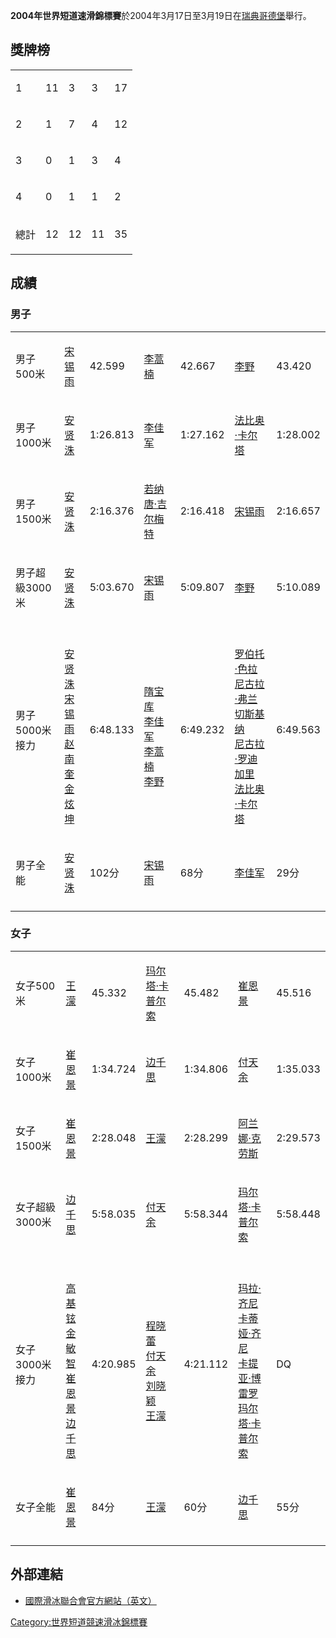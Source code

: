 '''2004年世界短道速滑錦標賽'''於2004年3月17日至3月19日在[[瑞典|瑞典]][[哥德堡|哥德堡]]舉行。

== 獎牌榜 ==
{| {{RankedMedalTable|class=wikitable}}
|-
| 1 ||align=left|{{KOR}} || 11 || 3 || 3 || 17
|-
| 2 ||align=left|{{CHN}} || 1 || 7 || 4 || 12
|-
| 3 ||align=left|{{ITA}} || 0 || 1 || 3 || 4
|-
| 4 ||align=left|{{CAN}} || 0 || 1 || 1 || 2
|-
!colspan="2"| 總計 || 12 || 12 || 11 || 35
|}

== 成績 ==
=== 男子 ===
{| {{MedalistTable|type=項目|columns=2|style=font-size:small;}}
|-
|男子500米
|{{flagicon|KOR}} [[宋锡雨|宋锡雨]]|| 42.599
|{{flagicon|CHN}} [[李蒿楠|李蒿楠]]|| 42.667
|{{flagicon|CHN}} [[李野|李野]]|| 43.420
|-
|男子1000米
|{{flagicon|KOR}} [[安贤洙|安贤洙]]|| 1:26.813
|{{flagicon|CHN}} [[李佳军|李佳军]]|| 1:27.162
|{{flagicon|ITA}} [[法比奥·卡尔塔|法比奥·卡尔塔]]|| 1:28.002 
|-
|男子1500米
|{{flagicon|KOR}} [[安贤洙|安贤洙]]|| 2:16.376
|{{flagicon|CAN}} [[若纳唐·吉尔梅特|若纳唐·吉尔梅特]]|| 2:16.418
|{{flagicon|KOR}} [[宋锡雨|宋锡雨]]|| 2:16.657
|-
|男子超級3000米
|{{flagicon|KOR}} [[安贤洙|安贤洙]]|| 5:03.670 
|{{flagicon|KOR}} [[宋锡雨|宋锡雨]]|| 5:09.807
|{{flagicon|CHN}} [[李野|李野]]|| 5:10.089
|-
|男子5000米接力
|{{KOR}}<br/>[[安贤洙|安贤洙]]<br/>[[宋锡雨|宋锡雨]]<br/>[[赵南奎|赵南奎]]<br/>[[金炫坤|金炫坤]] || 6:48.133
|{{CHN}}<br/>[[隋宝库|隋宝库]]<br/>[[李佳军|李佳军]]<br/>[[李蒿楠|李蒿楠]]<br/>[[李野|李野]] || 6:49.232
|{{ITA}}<br/>[[罗伯托·色拉|罗伯托·色拉]]<br/>[[尼古拉·弗兰切斯基纳|尼古拉·弗兰切斯基纳]]<br/>[[尼古拉·罗迪加里|尼古拉·罗迪加里]]<br/>[[法比奥·卡尔塔|法比奥·卡尔塔]] || 6:49.563
|-
|男子全能
|{{flagicon|KOR}} [[安贤洙|安贤洙]]|| 102分
|{{flagicon|KOR}} [[宋锡雨|宋锡雨]]|| 68分
|{{flagicon|CAN}} [[李佳军|李佳军]]|| 29分
|-
|}

=== 女子 ===
{| {{MedalistTable|type=項目|columns=2|style=font-size:small;}}
|-
|女子500米
|{{flagicon|CHN}} [[王濛|王濛]]|| 45.332
|{{flagicon|ITA}} [[玛尔塔·卡普尔索|玛尔塔·卡普尔索]]|| 45.482
|{{flagicon|KOR}} [[崔恩景|崔恩景]]|| 45.516
|-
|女子1000米
|{{flagicon|KOR}} [[崔恩景|崔恩景]]|| 1:34.724
|{{flagicon|KOR}} [[边千思|边千思]]|| 1:34.806
|{{flagicon|CHN}} [[付天余|付天余]]|| 1:35.033
|-
|女子1500米
|{{flagicon|KOR}} [[崔恩景|崔恩景]]|| 2:28.048
|{{flagicon|CHN}} [[王濛|王濛]]|| 2:28.299
|{{flagicon|CAN}} [[阿兰娜·克劳斯|阿兰娜·克劳斯]]|| 2:29.573
|-
|女子超級3000米
|{{flagicon|KOR}} [[边千思|边千思]]|| 5:58.035
|{{flagicon|CHN}} [[付天余|付天余]]|| 5:58.344
|{{flagicon|ITA}} [[玛尔塔·卡普尔索|玛尔塔·卡普尔索]]|| 5:58.448
|-
|女子3000米接力
|{{KOR}}<br/>[[高基铉|高基铉]]<br/>[[金敏智|金敏智]]<br/>[[崔恩景|崔恩景]]<br/>[[边千思|边千思]]|| 4:20.985
|{{CHN}}<br/>[[程晓蕾|程晓蕾]]<br/>[[付天余|付天余]]<br/>[[刘晓颖|刘晓颖]]<br/>[[王濛|王濛]] || 4:21.112
|{{ITA}}<br/>[[玛拉·齐尼|玛拉·齐尼]]<br/>[[卡蒂娅·齐尼|卡蒂娅·齐尼]]<br/>[[卡提亚·博雷罗|卡提亚·博雷罗]]<br/>[[玛尔塔·卡普尔索|玛尔塔·卡普尔索]] || DQ
|-
|女子全能
|{{flagicon|KOR}} [[崔恩景|崔恩景]]|| 84分
|{{flagicon|CHN}} [[王濛|王濛]]|| 60分
|{{flagicon|KOR}} [[边千思|边千思]]|| 55分
|-
|}

== 外部連結 ==
*[http://www.isu.org 國際滑冰聯合會官方網站（英文）]{{Wayback|url=http://www.isu.org/ |date=19980110123045 }}

{{Footer World Short Track Speed Skating Championships}}

[[Category:世界短道競速滑冰錦標賽|Category:世界短道競速滑冰錦標賽]]

{{DEFAULTSORT:2004 World Short Track Speed Skating Championships}}